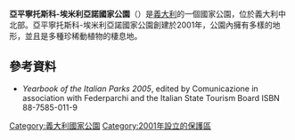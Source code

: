 {{Infobox protected area
| name = 亞平寧托斯科-埃米利亞諾國家公園<br />Parco Nazionale Appennino Tosco-Emiliano
| iucn_category = II
| photo = Monte Prado.jpg
| photo_alt = 
| photo_caption = 亞平寧托斯科-埃米利亞諾國家公園冬季景象
| photo_width = 
| map = Italy
| map_alt = 
| map_caption = 亞平寧托斯科-埃米利亞諾國家公園的位置
| map_width = 240
| location = [[意大利|意大利]][[托斯卡纳|托斯卡纳]]和[[艾米利亚-罗马涅|艾米利亚-罗马涅]]
| nearest_city = [[拉斯佩齊亞|拉斯佩齊亞]]
| lat_d = 44
| lat_m = 19
| lat_s = 06
| lat_NS = N
| long_d = 10
| long_m = 14
| long_s = 26
| long_EW = E
| label = Park
| label_position = top
| coords_ref =
| region = 
| area = {{convert|227.92|km2|sqmi|abbr=on|sortable=on}} 
| established = 2001年
| visitation_num = 
| visitation_year = 
| governing_body = Ministero dell'Ambiente
| world_heritage_site = 
| url = http://www.parks.it/parco.nazionale.app.tosco.emil/Eindex.html
}}
'''亞平寧托斯科-埃米利亞諾國家公園'''（{{lang-it|Appennino Tosco-Emiliano National Park}}）是[[義大利|義大利]]的一個國家公園，位於義大利中北部。亞平寧托斯科-埃米利亞諾國家公園創建於2001年，公園內擁有多樣的地形，並且是多種珍稀動植物的棲息地。
==參考資料==
{{Reflist}}
*''Yearbook of the Italian Parks 2005'', edited by Comunicazione in association with Federparchi and the Italian State Tourism Board ISBN 88-7585-011-9
[[Category:義大利國家公園|Category:義大利國家公園]]
[[Category:2001年設立的保護區|Category:2001年設立的保護區]]